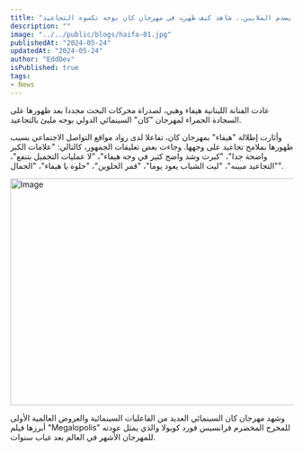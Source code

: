```yaml
---
title: "تشوه وجه هيفاء وهبي يصدم الملايين.. شاهد كيف ظهرت في مهرجان كان بوجه تكسوه التجاعيد!!"
description: ""
image: "../../public/blogs/haifa-01.jpg"
publishedAt: "2024-05-24"
updatedAt: "2024-05-24"
author: "EddDev"
isPublished: true
tags:
- News
---
```



عادت الفنانة اللبنانية هيفاء وهبي، لصدراة محركات البحث مجددا بعد ظهورها على السجادة الحمراء لمهرجان "كان" السينمائي الدولي بوجه مليئ بالتجاعيد.

وأثارت إطلالة "هيفاء" بمهرجان كان، تفاعلا لدى رواد مواقع التواصل الاجتماعي بسبب ظهورها بملامح تجاعيد على وجهها. وجاءت بعض تعليقات الجمهور، كالتالي: "علامات الكبر واضحة جدا"، "كبرت وشد واضح كثير في وجه هيفاء"، "لا عمليات التجميل بتنفع"، "التجاعيد مبينه"، "ليت الشباب يعود يوما"، "قمر الحلوين"، "حلوة يا هيفاء"، "الجمال".

<Image
  src="/blogs/haifa-02.jpg"
  width="718"
  height="404"
  alt="Image"
  sizes="100vw"
/>

وشهد مهرجان كان السينمائي العديد من الفاعليات السينمائية والعروض العالمية الأولى أبرزها فيلم "Megalopolis" للمخرج المخضرم فرانسيس فورد كوبولا والذي يمثل عودته للمهرجان الأشهر في العالم بعد غياب سنوات.
